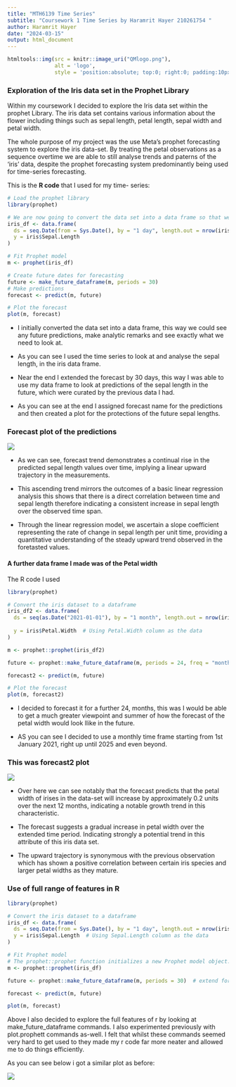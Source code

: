 ---
title: "MTH6139 Time Series"
subtitle: "Coursework 1 Time Series by Haramrit Hayer 210261754 "
author: Haramrit Hayer
date: "2024-03-15"
output: html_document
---

```{r, echo=FALSE}
htmltools::img(src = knitr::image_uri("QMlogo.png"), 
               alt = 'logo', 
               style = 'position:absolute; top:0; right:0; padding:10px; width:30%;')
```

### **Exploration of the Iris data set in the Prophet Library**

Within my coursework I decided to explore the Iris data set within the prophet Library. The iris data set contains various information about the flower including things such as sepal length, petal length, sepal width and petal width.

The whole purpose of my project was the use Meta's prophet forecasting system to explore the iris data-set. By treating the petal observations as a sequence overtime we are able to still analyse trends and paterns of the 'iris' data, despite the prophet forecasting system predominantly being used for time-series forecasting.

This is the **R code** that I used for my time- series:

```{r}
# Load the prophet library
library(prophet)

# We are now going to convert the data set into a data frame so that we can make a time series from the data
iris_df <- data.frame(
  ds = seq.Date(from = Sys.Date(), by = "1 day", length.out = nrow(iris)),  # Creating a sequence of dates
  y = iris$Sepal.Length  
)

# Fit Prophet model
m <- prophet(iris_df)

# Create future dates for forecasting
future <- make_future_dataframe(m, periods = 30) 
# Make predictions
forecast <- predict(m, future)

# Plot the forecast
plot(m, forecast)
```

-   I initially converted the data set into a data frame, this way we could see any future predictions, make analytic remarks and see exactly what we need to look at.

-   As you can see I used the time series to look at and analyse the sepal length, in the iris data frame.

-   Near the end I extended the forecast by 30 days, this way I was able to use my data frame to look at predictions of the sepal length in the future, which were curated by the previous data I had.

-   As you can see at the end I assigned forecast name for the predictions and then created a plot for the protections of the future sepal lengths.

### **Forecast plot of the predictions**

![](images/Forecast%20Plot%201.jpg)

-   As we can see, forecast trend demonstrates a continual rise in the predicted sepal length values over time, implying a linear upward trajectory in the measurements.

-   This ascending trend mirrors the outcomes of a basic linear regression analysis this shows that there is a direct correlation between time and sepal length therefore indicating a consistent increase in sepal length over the observed time span.

-   Through the linear regression model, we ascertain a slope coefficient representing the rate of change in sepal length per unit time, providing a quantitative understanding of the steady upward trend observed in the foretasted values.

#### **A further data frame I made was of the Petal width**

The R code I used

```{r}
library(prophet)

# Convert the iris dataset to a dataframe
iris_df2 <- data.frame(
  ds = seq(as.Date("2021-01-01"), by = "1 month", length.out = nrow(iris)),
  
  y = iris$Petal.Width  # Using Petal.Width column as the data
)

m <- prophet::prophet(iris_df2)

future <- prophet::make_future_dataframe(m, periods = 24, freq = "month")  # Extend forecast by 24 months

forecast2 <- predict(m, future)

# Plot the forecast
plot(m, forecast2)
```

-   I decided to forecast it for a further 24, months, this was I would be able to get a much greater viewpoint and summer of how the forecast of the petal width would look llike in the future.

-   AS you can see I decided to use a monthly time frame starting from 1st January 2021, right up until 2025 and even beyond.

### **This was forecast2 plot**

![](images/Foecast%202.png)

-   Over here we can see notably that the forecast predicts that the petal width of irises in the data-set will increase by approximately 0.2 units over the next 12 months, indicating a notable growth trend in this characteristic.

-   The forecast suggests a gradual increase in petal width over the extended time period. Indicating strongly a potential trend in this attribute of this iris data set.

-   The upward trajectory is synonymous with the previous observation which has shown a positive correlation between certain iris species and larger petal widths as they mature.

### **Use of full range of features in R**

```{r}
library(prophet)

# Convert the iris dataset to a dataframe
iris_df <- data.frame(
  ds = seq.Date(from = Sys.Date(), by = "1 day", length.out = nrow(iris)),  # Creating a sequence of dates
  y = iris$Sepal.Length  # Using Sepal.Length column as the data
)

# Fit Prophet model
# The prophet::prophet function initializes a new Prophet model object.
m <- prophet::prophet(iris_df)

future <- prophet::make_future_dataframe(m, periods = 30)  # extend forecast by 30 days

forecast <- predict(m, future)

plot(m, forecast)
```

Above I also decided to explore the full features of r by looking at make_future_dataframe commands. I also experimented previously with plot.prophett commands as-well. I felt that whilst these commands seemed very hard to get used to they made my r code far more neater and allowed me to do things efficiently.

As you can see below i got a similar plot as before:

![](images/Forecast%203.png)
